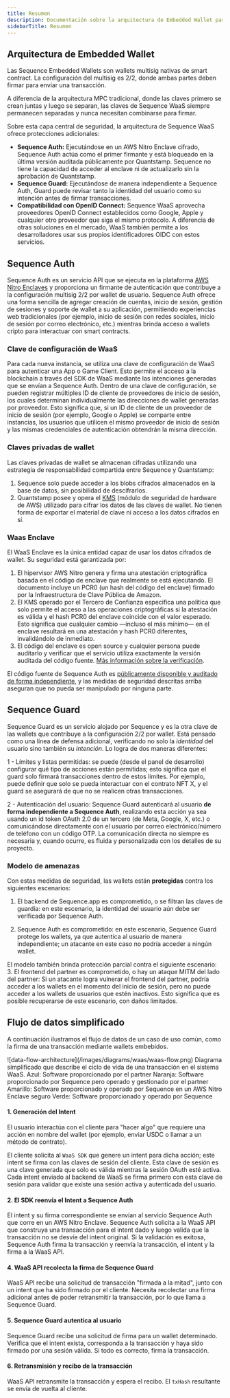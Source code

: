 ```yaml
---
title: Resumen
description: Documentación sobre la arquitectura de Embedded Wallet para la infraestructura de Sequence orientada a juegos web3.
sidebarTitle: Resumen
---
```


## Arquitectura de Embedded Wallet
Las Sequence Embedded Wallets son wallets multisig nativas de smart contract. La configuración del multisig es 2/2, donde ambas partes deben firmar para enviar una transacción.

A diferencia de la arquitectura MPC tradicional, donde las claves primero se crean juntas y luego se separan, las claves de Sequence WaaS siempre permanecen separadas y nunca necesitan combinarse para firmar.

Sobre esta capa central de seguridad, la arquitectura de Sequence WaaS ofrece protecciones adicionales:
- **Sequence Auth:** Ejecutándose en un AWS Nitro Enclave cifrado, Sequence Auth actúa como el primer firmante y está bloqueado en la última versión auditada públicamente por Quantstamp. Sequence no tiene la capacidad de acceder al enclave ni de actualizarlo sin la aprobación de Quantstamp.
- **Sequence Guard:** Ejecutándose de manera independiente a Sequence Auth, Guard puede revisar tanto la identidad del usuario como su intención antes de firmar transacciones.
- **Compatibilidad con OpenID Connect:** Sequence WaaS aprovecha proveedores OpenID Connect establecidos como Google, Apple y cualquier otro proveedor que siga el mismo protocolo. A diferencia de otras soluciones en el mercado, WaaS también permite a los desarrolladores usar sus propios identificadores OIDC con estos servicios.

## Sequence Auth
Sequence Auth es un servicio API que se ejecuta en la plataforma [AWS Nitro Enclaves](https://aws.amazon.com/ec2/nitro/nitro-enclaves/) y proporciona un firmante de autenticación que contribuye a la configuración multisig 2/2 por wallet de usuario. Sequence Auth ofrece una forma sencilla de agregar creación de cuentas, inicio de sesión, gestión de sesiones y soporte de wallet a su aplicación, permitiendo experiencias web tradicionales (por ejemplo, inicio de sesión con redes sociales, inicio de sesión por correo electrónico, etc.) mientras brinda acceso a wallets cripto para interactuar con smart contracts.

### Clave de configuración de WaaS
Para cada nueva instancia, se utiliza una clave de configuración de WaaS para autenticar una App o Game Client. Esto permite el acceso a la blockchain a través del SDK de WaaS mediante las intenciones generadas que se envían a Sequence Auth. Dentro de una clave de configuración, se pueden registrar múltiples ID de cliente de proveedores de inicio de sesión, los cuales determinan individualmente las direcciones de wallet generadas por proveedor. Esto significa que, si un ID de cliente de un proveedor de inicio de sesión (por ejemplo, Google o Apple) se comparte entre instancias, los usuarios que utilicen el mismo proveedor de inicio de sesión y las mismas credenciales de autenticación obtendrán la misma dirección.

### Claves privadas de wallet
Las claves privadas de wallet se almacenan cifradas utilizando una estrategia de responsabilidad compartida entre Sequence y Quantstamp:
1. Sequence solo puede acceder a los blobs cifrados almacenados en la base de datos, sin posibilidad de descifrarlos.
2. Quantstamp posee y opera el [KMS](https://aws.amazon.com/kms/) (módulo de seguridad de hardware de AWS) utilizado para cifrar los datos de las claves de wallet. No tienen forma de exportar el material de clave ni acceso a los datos cifrados en sí.

### Waas Enclave
El WaaS Enclave es la única entidad capaz de usar los datos cifrados de wallet. Su seguridad está garantizada por:
1. El hipervisor AWS Nitro genera y firma una atestación criptográfica basada en el código de enclave que realmente se está ejecutando. El documento incluye un PCR0 (un hash del código del enclave) firmado por la Infraestructura de Clave Pública de Amazon.
2. El KMS operado por el Tercero de Confianza especifica una política que solo permite el acceso a las operaciones criptográficas si la atestación es válida y el hash PCR0 del enclave coincide con el valor esperado. Esto significa que cualquier cambio —incluso el más mínimo— en el enclave resultará en una atestación y hash PCR0 diferentes, invalidándolo de inmediato.
3. El código del enclave es open source y cualquier persona puede auditarlo y verificar que el servicio utiliza exactamente la versión auditada del código fuente. [Más información sobre la verificación](/solutions_old/wallets/embedded-wallet/architecture/enclave-verification).

El código fuente de Sequence Auth es [públicamente disponible y auditado de forma independiente](https://github.com/0xsequence/waas-authenticator), y las medidas de seguridad descritas arriba aseguran que no pueda ser manipulado por ninguna parte.

## Sequence Guard
Sequence Guard es un servicio alojado por Sequence y es la otra clave de las wallets que contribuye a la configuración 2/2 por wallet. Está pensado como una línea de defensa adicional, verificando no solo la _identidad_ del usuario sino también su _intención_. Lo logra de dos maneras diferentes:

1 - Límites y listas permitidas: se puede (desde el panel de desarrollo) configurar qué tipo de acciones están permitidas; esto significa que el guard solo firmará transacciones dentro de estos límites. Por ejemplo, puede definir que solo se pueda interactuar con el contrato NFT X, y el guard se asegurará de que no se realicen otras transacciones.

2 - Autenticación del usuario: Sequence Guard autenticará al usuario **de forma independiente a Sequence Auth**, realizando esta acción ya sea usando un id token OAuth 2.0 de un tercero (de Meta, Google, X, etc.) o comunicándose directamente con el usuario por correo electrónico/número de teléfono con un código OTP. La comunicación directa no siempre es necesaria y, cuando ocurre, es fluida y personalizada con los detalles de su proyecto.

### Modelo de amenazas
Con estas medidas de seguridad, las wallets están **protegidas** contra los siguientes escenarios:
1.  El backend de Sequence.app es comprometido, o se filtran las claves de guardia: en este escenario, la identidad del usuario aún debe ser verificada por Sequence Auth.

2.  Sequence Auth es comprometido: en este escenario, Sequence Guard protege los wallets, ya que autentica al usuario de manera independiente; un atacante en este caso no podría acceder a ningún wallet.

El modelo también brinda protección parcial contra el siguiente escenario:
3\. El frontend del partner es comprometido, o hay un ataque MITM del lado del partner: Si un atacante logra vulnerar el frontend del partner, podría acceder a los wallets en el momento del inicio de sesión, pero no puede acceder a los wallets de usuarios que estén inactivos. Esto significa que es posible recuperarse de este escenario, con daños limitados.

## Flujo de datos simplificado
A continuación ilustramos el flujo de datos de un caso de uso común, como la firma de una transacción mediante wallets embebidos.

<Frame>
  ![data-flow-architecture](/images/diagrams/waas/waas-flow.png)
</Frame>

<Note>
  Diagrama simplificado que describe el ciclo de vida de una transacción en el sistema WaaS.
  Azul: Software proporcionado por el partner
  Naranja: Software proporcionado por Sequence pero operado y gestionado por el partner
  Amarillo: Software proporcionado y operado por Sequence en un AWS Nitro Enclave seguro
  Verde: Software proporcionado y operado por Sequence
</Note>

#### 1. Generación del Intent
El usuario interactúa con el cliente para "hacer algo" que requiere una acción en nombre del wallet (por ejemplo, enviar USDC o llamar a un método de contrato).

El cliente solicita al `WaaS SDK` que genere un intent para dicha acción; este intent se firma con las claves de sesión del cliente. Esta clave de sesión es una clave generada que solo es válida mientras la sesión OAuth esté activa. Cada intent enviado al backend de WaaS se firma primero con esta clave de sesión para validar que existe una sesión activa y autenticada del usuario.

#### 2. El SDK reenvía el Intent a Sequence Auth
El intent y su firma correspondiente se envían al servicio Sequence Auth que corre en un AWS Nitro Enclave.
Sequence Auth solicita a la WaaS API que construya una transacción para el intent dado y luego valida que la transacción no se desvíe del intent original. Si la validación es exitosa, Sequence Auth firma la transacción y reenvía la transacción, el intent y la firma a la WaaS API.

#### 4. WaaS API recolecta la firma de Sequence Guard
WaaS API recibe una solicitud de transacción "firmada a la mitad", junto con un intent que ha sido firmado por el cliente. Necesita recolectar una firma adicional antes de poder retransmitir la transacción, por lo que llama a Sequence Guard.

#### 5. Sequence Guard autentica al usuario
Sequence Guard recibe una solicitud de firma para un wallet determinado. Verifica que el intent exista, corresponda a la transacción y haya sido firmado por una sesión válida. Si todo es correcto, firma la transacción.

#### 6. Retransmisión y recibo de la transacción
WaaS API retransmite la transacción y espera el recibo. El `txHash` resultante se envía de vuelta al cliente.